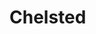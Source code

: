 
# Chelsted
<ProjectDetails
  floatRight
  region="Crownlands"
  house="House Chelsted"
  type="Castle"
  status="Completed"
  warp="undefined"
  projectLead="The_ZoSo_666"
  dateStarted="2017-07-26T07:00:00+00:00"
  dateCompleted="2017-07-26T07:00:00+00:00"
/>
